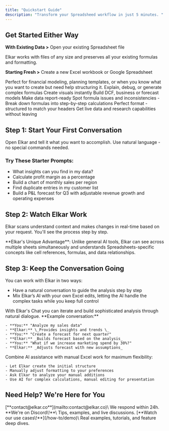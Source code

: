 ```yaml
---
title: "Quickstart Guide"
description: "Transform your Spreadsheed workflow in just 5 minutes. "
---
```


## Get Started Either Way

**With Existing Data \>** Open your existing Spreadsheet file

<Tip>
  Elkar works with files of any size and preserves all your existing formulas and formatting.
</Tip>

**Starting Fresh \>** Create a new Excel workbook or Google Spreadsheet

<Tip>
  Perfect for financial modeling, planning templates, or when you know what you want to create but need help structuring it.
</Tip>

<CardGroup cols={3}>
  <Card title="Formula Help" icon="calculator">
    Explain, debug, or generate complex formulas
  </Card>
  <Card title="Charts & Dashboards" icon="table">
    Create visuals instantly
  </Card>
  <Card title="Financial Modeling" icon="arrow-trend-up">
    Build DCF, business or forecast models
  </Card>
  <Card title="Clean & Format" icon="sparkles">
    Make data report-ready
  </Card>
  <Card title="Error Checks" icon="shield">
    Spot formula issues and inconsistencies
  </Card>
  <Card title="Formula Tracing" icon="calendar-lines-pen">
    - Break down formulas into step-by-step calculations
  </Card>
  <Card title="PDF to Excel" icon="file-check">
    Perfect format - structured to match your headers
  </Card>
  <Card title="Web Intelligence" icon="globe">
    Get live data and research capabilities without leaving
  </Card>
</CardGroup>

## Step 1: Start Your First Conversation

Open Elkar and tell it what you want to accomplish. Use natural language - no special commands needed.

### Try These Starter Prompts:

- What insights can you find in my data?
- Calculate profit margin as a percentage
- Build a chart of monthly sales per region
- Find duplicate entries in my customer list
- Build a P&L forecast for Q3 with adjustable revenue growth and operating expenses

## Step 2: Watch Elkar Work

Elkar scans understand context and makes changes in real-time based on your request. You'll see the process step by step.

<Note>
  **Elkar's Unique Advantage**: Unlike general AI tools, Elkar can see across multiple sheets simultaneously and understands Spreadsheets-specific concepts like cell references, formulas, and data relationships.
</Note>

## Step 3: Keep the Conversation Going

You can work with Elkar in two ways:

- Have a natural conversation to guide the analysis step by step
- Mix Elkar’s AI with your own Excel edits, letting the AI handle the complex tasks while you keep full control

<Tabs>
  <Tab title="AI Conversation Flow">
    With Elkar's Chat you can iterate and build sophisticated analysis through natural dialogue. **Example conversation:**

    - **You:** "Analyze my sales data"
    - **Elkar:** \_Provides insights and trends \_
    - **You:** "Create a forecast for next quarter"
    - **Elkar:** _Builds forecast based on the analysis_
    - **You:** "What if we increase marketing spend by 30%?"
    - **Elkar:** _Adjusts forecast with new assumptions_
  </Tab>
  <Tab title="Hybrid Approach">
    Combine AI assistance with manual Excel work for maximum flexibility:

    - Let Elkar create the initial structure
    - Manually adjust formatting to your preferences
    - Ask Elkar to analyze your manual additions
    - Use AI for complex calculations, manual editing for presentation
  </Tab>
</Tabs>

## Need Help? We're Here for You

<CardGroup cols={3}>
  <Card title="Email Support" icon="envelope">
    [**contact@elkar.co**](mailto:contact@elkar.co)\
    We respond within 24h.
  </Card>
  <Card title="Join the Community" icon="users" href="https://discord.gg/k89v3cF6fX">
    **We're on Discord\!**\
    Tips, examples, and live discussions.
  </Card>
  <Card title="See Product Demos" icon="users">
    [**Watch our use cases\!**](/how-to/demo)\
    Real examples, tutorials, and feature deep dives.
  </Card>
</CardGroup>